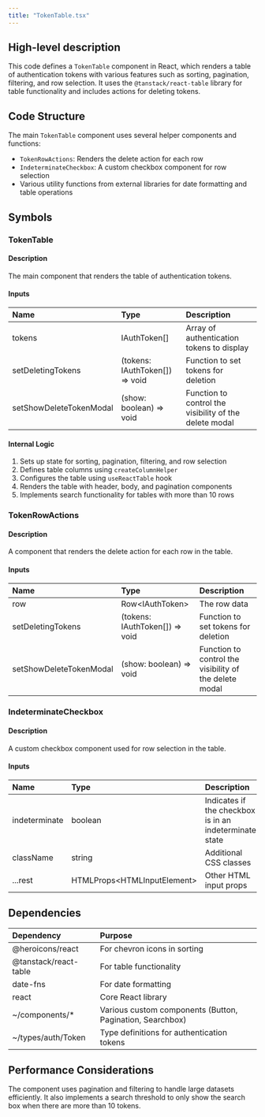 ```yaml
---
title: "TokenTable.tsx"
---
```


## High-level description
This code defines a `TokenTable` component in React, which renders a table of authentication tokens with various features such as sorting, pagination, filtering, and row selection. It uses the `@tanstack/react-table` library for table functionality and includes actions for deleting tokens.

## Code Structure
The main `TokenTable` component uses several helper components and functions:
- `TokenRowActions`: Renders the delete action for each row
- `IndeterminateCheckbox`: A custom checkbox component for row selection
- Various utility functions from external libraries for date formatting and table operations

## Symbols

### TokenTable
#### Description
The main component that renders the table of authentication tokens.

#### Inputs
| Name | Type | Description |
|:-----|:-----|:------------|
| tokens | IAuthToken[] | Array of authentication tokens to display |
| setDeletingTokens | (tokens: IAuthToken[]) =&gt; void | Function to set tokens for deletion |
| setShowDeleteTokenModal | (show: boolean) =&gt; void | Function to control the visibility of the delete modal |

#### Internal Logic
1. Sets up state for sorting, pagination, filtering, and row selection
2. Defines table columns using `createColumnHelper`
3. Configures the table using `useReactTable` hook
4. Renders the table with header, body, and pagination components
5. Implements search functionality for tables with more than 10 rows

### TokenRowActions
#### Description
A component that renders the delete action for each row in the table.

#### Inputs
| Name | Type | Description |
|:-----|:-----|:------------|
| row | Row&lt;IAuthToken&gt; | The row data |
| setDeletingTokens | (tokens: IAuthToken[]) =&gt; void | Function to set tokens for deletion |
| setShowDeleteTokenModal | (show: boolean) =&gt; void | Function to control the visibility of the delete modal |

### IndeterminateCheckbox
#### Description
A custom checkbox component used for row selection in the table.

#### Inputs
| Name | Type | Description |
|:-----|:-----|:------------|
| indeterminate | boolean | Indicates if the checkbox is in an indeterminate state |
| className | string | Additional CSS classes |
| ...rest | HTMLProps&lt;HTMLInputElement&gt; | Other HTML input props |

## Dependencies
| Dependency | Purpose |
|:-----------|:--------|
| @heroicons/react | For chevron icons in sorting |
| @tanstack/react-table | For table functionality |
| date-fns | For date formatting |
| react | Core React library |
| ~/components/* | Various custom components (Button, Pagination, Searchbox) |
| ~/types/auth/Token | Type definitions for authentication tokens |

## Performance Considerations
The component uses pagination and filtering to handle large datasets efficiently. It also implements a search threshold to only show the search box when there are more than 10 tokens.
